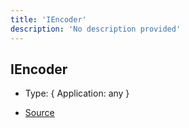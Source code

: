 ```yaml
---
title: 'IEncoder'
description: 'No description provided'
---
```


## IEncoder

- Type: \{
  Application: any
  }

- [Source](https://github.com/androz2091/discord-player/blob/ce04b3f4c6671029ce4d4aa9090e56ac7e7f5666/packages/opus/src/OpusEncoder.ts#L5)
